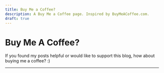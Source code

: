 ```yaml
---
title: Buy Me a Coffee?
description: A Buy Me a Coffee page. Inspired by BuyMeACoffee.com.
draft: true
---
```



# Buy Me A Coffee?

If you found my posts helpful or would like to support this blog, how about
buying me a coffee? :)

<BuyMeACoffeeForm client:load />
<hr />
<CoffeeFeed client:idle />
